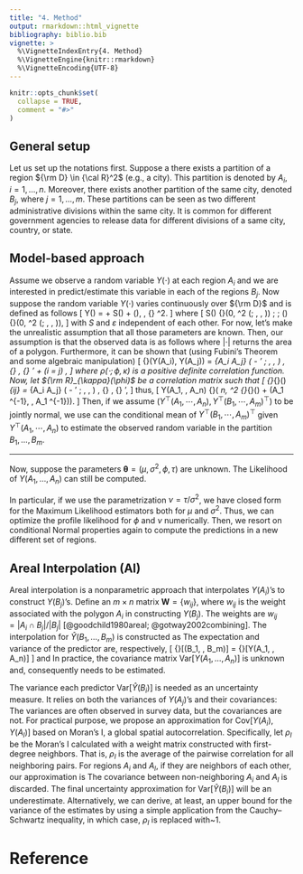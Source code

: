 ```yaml
---
title: "4. Method"
output: rmarkdown::html_vignette
bibliography: biblio.bib
vignette: >
  %\VignetteIndexEntry{4. Method}
  %\VignetteEngine{knitr::rmarkdown}
  %\VignetteEncoding{UTF-8}
---
```


```r
knitr::opts_chunk$set(
  collapse = TRUE,
  comment = "#>"
)
```

## General setup

Let us set up the notations first. Suppose a there exists a partition of a
region ${\rm D} \in {\cal R}^2$ (e.g., a city). This partition is denoted by
$A_i$, $i = 1, \ldots, n$. Moreover, there exists another partition of the same
city, denoted $B_j$, where $j = 1, \ldots, m$. These partitions can be seen as
two different administrative divisions within the same city. It is common for
different government agencies to release data for different divisions of a same
city, country, or state.

## Model-based approach

Assume we observe a random variable $Y(\cdot)$ at each region $A_i$ and we are
interested in predict/estimate this variable in each of the regions $B_j$. Now
suppose the random variable $Y(\cdot)$ varies continuously over ${\rm D}$ and is
defined as follows
\[
Y(\mathbf{s}) = \mu + S(\mathbf{s}) + \varepsilon(\mathbf{s}), \, \mathbf{s} \in
{\rm D} \subset {\cal R}^2.
\]
where
\[
 S(\cdot) \sim {\rm GP}(0, \sigma^2 \rho(\cdot; \, \phi, \kappa)) \;
 \text{ and } \;
\varepsilon(\cdot) \overset{{\rm i.i.d.}}{\sim} {\rm N}(0, \sigma^2 \rho(\cdot;
\, \phi, \kappa)),
\]
with $S$ and $\varepsilon$ independent of each other. For now, let's make the
unrealistic assumption that all those parameters are known. Then, our assumption
is that the observed data is as follows
\begin{align*}
Y(A_i) & = \frac{1}{\lvert A_i \rvert} \int_{A_i} Y(\mathbf{s}) \, {\rm d}
\mathbf{s} \\
& = \frac{1}{\lvert A_i \rvert} \int_{A_i} [\mu + S(\mathbf{s}) +
\varepsilon(\mathbf{s})] \, {\rm d} \mathbf{s} \\
& = \mu + \frac{1}{\lvert A_i \rvert} \int_{A_i} S(\mathbf{s}) {\rm d}
\mathbf{s} + \frac{1}{\lvert A_i \rvert} \int_{A_i} \varepsilon(\mathbf{s}) {\rm
d} \mathbf{s},
\end{align*}
where $\lvert \cdot \rvert$ returns the area of a polygon.
Furthermore, it can be shown that (using Fubini's Theorem and some algebraic
manipulation)
\[
{\rm Cov}(Y(A_i), Y(A_j)) = \frac{\sigma^2}{\lvert A_i \rvert \lvert A_j \rvert}
\int_{A_i \times A_j} \rho( \lVert \mathbf{s} - \mathbf{s}' \rVert; \, \phi,
\kappa ) \, {\rm d} \mathbf{s} \, {\rm d} \mathbf{s}' + \mathbf{I}(i = j)
\frac{\tau}{\lvert A_i \rvert},
\]
where $\rho(\cdot ; \, \phi, \kappa)$ is a positive definite correlation
function. Now, let ${\rm R}_{\kappa}(\phi)$ be a correlation matrix such that
\[
{\rm R}_{\kappa}(\phi)_{ij} = \frac{1}{\lvert A_i \rvert \lvert A_j \rvert}
\int_{A_i \times A_j} \rho( \lVert \mathbf{s} - \mathbf{s}' \rVert; \, \phi,
\kappa ) \, {\rm d} \mathbf{s} \, {\rm d} \mathbf{s}',
\]
thus,
\[
Y(A_1, \cdots, A_n) \sim {\rm N}( \mu \mathbf{1}_n, \sigma^2 {\rm
R}_{\kappa}(\phi) + \tau {\rm diag}(\lvert A_1 \rvert^{-1}, \ldots, \lvert A_1
\rvert^{-1})).
\]
Then, if we assume $(Y^{\top}(A_1, \cdots, A_n), Y^{\top}(B_1, \cdots,
A_m)^{\top})$ to be jointly normal, we use can the conditional mean of
$Y^{\top}(B_1, \cdots, A_m)^{\top}$ given $Y^{\top}(A_1, \cdots, A_n)$ to
estimate the observed random variable in the partition $B_1, \ldots, B_m$.

---

Now, suppose the parameters $\boldsymbol{\theta} = (\mu, \sigma^2, \phi, \tau)$
are unknown. The Likelihood of $Y(A_1, \ldots, A_n)$ can still be computed.

In particular, if we use the parametrization $\nu = \tau / \sigma^2$, we have
closed form for the Maximum Likelihood estimators both for $\mu$ and
$\sigma^2$. Thus, we can optimize the profile likelihood for $\phi$ and $\nu$
numerically. Then, we resort on conditional Normal properties again to compute
the predictions in a new different set of regions.

## Areal Interpolation (AI)

Areal interpolation is a nonparametric approach that interpolates $Y(A_i)$'s to
construct $Y(B_j)$'s. Define an $m \times n$ matrix $\mathbf{W} = \{ w_{ij} \}$,
where $w_{ij}$ is the weight associated with the polygon $A_i$ in constructing
$Y(B_j)$.  The weights are
$w_{ij} = \lvert A_i \cap B_j \rvert / \lvert B_j \rvert$ [@goodchild1980areal;
@gotway2002combining].  The interpolation for
$\hat Y(B_1, \ldots, B_m)$ is constructed as
\begin{equation}
  \label{eq:np-est}
  \hat{Y}(B_1, \ldots, B_m) = \mathbf{W}
  Y(A_1, \ldots, A_n).
\end{equation}
The expectation and variance of the predictor are, respectively,
\[
  {\rm E}[\hat{Y}(B_1, \ldots, B_m)] = \mathbf{W}
  {\rm E}[Y(A_1, \ldots, A_n)]
\]
and
\begin{equation}
  \label{eq:np-matcov}
  \textrm{Var}[\hat{Y}(B_1, \ldots, B_m)] = \mathbf{W}
  \textrm{Var}[Y(A_1, \ldots, A_n)] \mathbf{W}^{\top}.
\end{equation}
In practice, the covariance matrix $\textrm{Var}[Y(A_1, \ldots, A_n)]$
is unknown and, consequently needs to be estimated.

The variance each predictor $\text{Var}[\hat Y(B_i)]$ is needed as an
uncertainty measure. It relies on both the variances of $Y(A_j)$'s and their
covariances:
\begin{align}
  \label{eq:np-single-var}
  \textrm{Var}[\hat{Y}(B_i)] 
  = \sum_{i = 1}^n w^2_{ij} \textrm{Var} \left [ Y(A_i) \right ] + 2 \sum_{l
  \neq i} w_{ij} w_{il} \textrm{Cov} \left[ Y(A_i), Y(A_l) \right].
\end{align}
The variances are often observed in survey data, but the covariances are
not. For practical purpose, we propose an approximation for
$\textrm{Cov}[ Y(A_i), Y(A_l)]$ based on Moran's I, a global spatial
autocorrelation. Specifically, let $\rho_I$ be the Moran's I calculated with a
weight matrix constructed with first-degree neighbors. That is, $\rho_I$ is the
average of the pairwise correlation for all neighboring pairs. For regions $A_i$
and $A_l$, if they are neighbors of each other, our approximation is
\begin{align}
  \label{eq:cova}
  \textrm{Cov} \left[ Y(A_i), Y(A_l) \right]
  = \rho_I \sqrt{\text{Var}[Y(A_i)]  \text{Var}[Y(A_l)]}.
\end{align}
The covariance between non-neighboring $A_i$ and $A_l$ is discarded. The final
uncertainty approximation for $\textrm{Var}[\hat{Y}(B_i)]$ will be an
underestimate. Alternatively, we can derive, at least, an upper bound for the
variance of the estimates by using a simple application from the
Cauchy--Schwartz inequality, in which case, $\rho_I$ is replaced with~1.

# Reference
